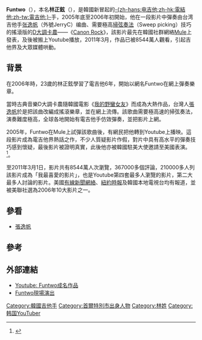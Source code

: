 {{藝人
|姓名 = 林正铉
|類型 = 男歌手
|原名 = 林正鉉
|外文名 = {{lang|ko|林正鉉（임정현）}}
|羅馬拼音 = Lim Jeong-Hyun
|英文名 = Jay Lim
|暱稱 = Funtwo
|國籍 = {{KOR}}
|出生日期 = 1984年7月5日
|出生地點 = {{KOR}}[[首爾|首爾]]
|職業 = [[歌手|歌手]]、[[學生|學生]]
|語言 = [[韓文|韓文]]
|音樂類型 = [[搖滾|搖滾]]
|演奏樂器 = [[吉他|吉他]]
|出道作 = 《卡農》
|出道日期 = 2006年
|代表作 = 《卡農》
|活躍年代 = 2006年至今
|網站 = http://www.funtwo.us/ funtwo
}}

'''Funtwo'''（{{bd|1984年|7月5日|catIdx=L林}}），本名'''林正鉉'''（{{lang|ko|임정현}}），是韓國新冒起的[[電吉他|-{zh-hans:电吉他;zh-hk:電結他;zh-tw:電吉他;}-]]手，2005年底至2006年初開始，他在一段影片中彈奏由台湾吉他手[[张逸帆|张逸帆]]（外號JerryC）编曲、需要極高[[掃弦奏法|掃弦奏法]]（Sweep picking）技巧的搖滾版的[[D大調卡農|D大調卡農]]——《[[Canon_Rock|Canon Rock]]》，該影片最先在韓國社群網絡[[Mule|Mule]]上發表，及後被搬上Youtube播放，2011年3月，作品已被8544萬人觀看，引起吉他界及大眾媒體哄動。

== 背景 ==
在2006年時，23歲的林正鉉學習了電吉他6年，開始以網名Funtwo在網上彈奏樂章。

當時古典音樂D大調卡農隨韓國電影《[[我的野蠻女友|我的野蠻女友]]》而成為大熱作品，台灣人[[張逸帆|張逸帆]]於是把該曲改編成搖滾樂章，並在網上流傳。該歌曲需要極高速的掃弦奏法，演奏難度極高，全球各地開始有電吉他手仿效彈奏，並把影片上網。

2005年，Funtwo在Mule上試彈該歌曲後，有網民把他轉到Youtube上播映。這段影片成為電吉他界熱話之作，不少人質疑影片作假，對片中具有高水平的彈奏技巧感到懷疑，最後影片被證明真實，此後他亦被韓國駐美大使邀請至美國表演。<ref>{{Cite web |url=http://www.nytimes.com/2006/08/27/arts/television/27heff.html?ex=1314331200&en=5b993ce30a7b7039&ei=5088&partner=rssnyt&emc=rss |title=Web Guitar Wizard Revealed at Last 2006年8月27日 紐約時報 |accessdate=2006年12月17日 |archive-date=2006年11月8日 |archive-url=https://web.archive.org/web/20061108043008/http://www.nytimes.com/2006/08/27/arts/television/27heff.html?ex=1314331200&en=5b993ce30a7b7039&ei=5088&partner=rssnyt&emc=rss |dead-url=no }}</ref>。

至2011年3月1日，影片共有8544萬人次瀏覽，367000多個評論，210000多人列該影片成為「我最喜愛的影片」，也是Youtube第四套最多人瀏覽的影片，第二大最多人討論的影片。美國[[有線新聞網絡|有線新聞網絡]]、[[紐約時報|紐約時報]]及韓國本地電視台均有報道，並被美聯社選為2006年10大影片之一。

== 參看 ==
* [[張逸帆|張逸帆]]

== 參考 ==
<references />

== 外部連結 ==
* [http://www.youtube.com/watch?v=QjA5faZF1A8 Youtube: Funtwo成名作品]{{Wayback|url=http://www.youtube.com/watch?v=QjA5faZF1A8 |date=20061219122805 }}
* [http://www.youtube.com/watch?v=k80zsYIc7y8 Funtwo現場演出]{{Wayback|url=http://www.youtube.com/watch?v=k80zsYIc7y8 |date=20171112070942 }}

[[Category:韓國吉他手|Category:韓國吉他手]]
[[Category:首爾特別市出身人物|Category:首爾特別市出身人物]]
[[Category:林姓|Category:林姓]]
[[Category:韩国YouTuber|Category:韩国YouTuber]]